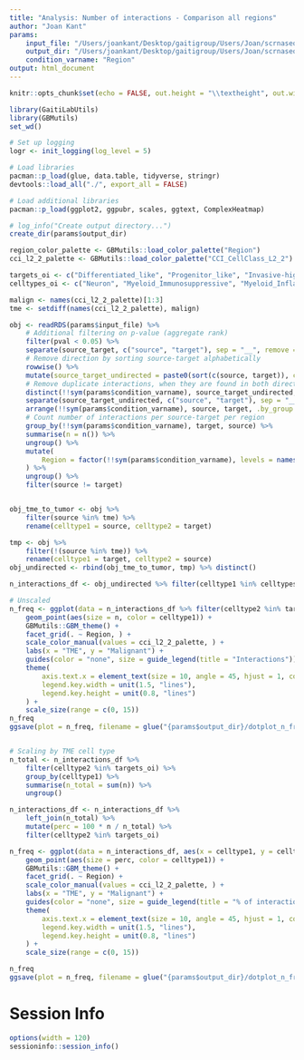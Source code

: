 ```yaml
---
title: "Analysis: Number of interactions - Comparison all regions"
author: "Joan Kant"
params:
    input_file: "/Users/joankant/Desktop/gaitigroup/Users/Joan/scrnaseq-cellcomm/output/CCI_CellClass_L2_2_reassigned_samples/402_aggregation/402c_aggregation_integration.rds"
    output_dir: "/Users/joankant/Desktop/gaitigroup/Users/Joan/scrnaseq-cellcomm/002_WIP_FIGURES_local/scRNAseq/CCI_CellClass_L2_2_reassigned_samples"
    condition_varname: "Region"
output: html_document
---
```


```r
knitr::opts_chunk$set(echo = FALSE, out.height = "\\textheight", out.width = "\\textwidth", warning = FALSE, message = FALSE)

library(GaitiLabUtils)
library(GBMutils)
set_wd()

# Set up logging
logr <- init_logging(log_level = 5)

# Load libraries
pacman::p_load(glue, data.table, tidyverse, stringr)
devtools::load_all("./", export_all = FALSE)

# Load additional libraries
pacman::p_load(ggplot2, ggpubr, scales, ggtext, ComplexHeatmap)

# log_info("Create output directory...")
create_dir(params$output_dir)
```


```r
region_color_palette <- GBMutils::load_color_palette("Region")
cci_l2_2_palette <- GBMutils::load_color_palette("CCI_CellClass_L2_2")

targets_oi <- c("Differentiated_like", "Progenitor_like", "Invasive-high OPC/NPC1")
celltypes_oi <- c("Neuron", "Myeloid_Immunosuppressive", "Myeloid_Inflammatory")

malign <- names(cci_l2_2_palette)[1:3]
tme <- setdiff(names(cci_l2_2_palette), malign)

obj <- readRDS(params$input_file) %>%
    # Additional filtering on p-value (aggregate rank)
    filter(pval < 0.05) %>%
    separate(source_target, c("source", "target"), sep = "__", remove = FALSE) %>%
    # Remove direction by sorting source-target alphabetically
    rowwise() %>%
    mutate(source_target_undirected = paste0(sort(c(source, target)), collapse = "__")) %>%
    # Remove duplicate interactions, when they are found in both directions only keep 1
    distinct(!!sym(params$condition_varname), source_target_undirected, complex_interaction, .keep_all = FALSE) %>%
    separate(source_target_undirected, c("source", "target"), sep = "__") %>%
    arrange(!!sym(params$condition_varname), source, target, .by_group = TRUE) %>%
    # Count number of interactions per source-target per region
    group_by(!!sym(params$condition_varname), target, source) %>%
    summarise(n = n()) %>%
    ungroup() %>%
    mutate(
        Region = factor(!!sym(params$condition_varname), levels = names(GBMutils::load_color_palette("Region")))
    ) %>%
    ungroup() %>%
    filter(source != target)


obj_tme_to_tumor <- obj %>%
    filter(source %in% tme) %>%
    rename(celltype1 = source, celltype2 = target)

tmp <- obj %>%
    filter(!(source %in% tme)) %>%
    rename(celltype1 = target, celltype2 = source)
obj_undirected <- rbind(obj_tme_to_tumor, tmp) %>% distinct()

n_interactions_df <- obj_undirected %>% filter(celltype1 %in% celltypes_oi)

# Unscaled
n_freq <- ggplot(data = n_interactions_df %>% filter(celltype2 %in% targets_oi), aes(x = celltype1, y = celltype2)) +
    geom_point(aes(size = n, color = celltype1)) +
    GBMutils::GBM_theme() +
    facet_grid(. ~ Region, ) +
    scale_color_manual(values = cci_l2_2_palette, ) +
    labs(x = "TME", y = "Malignant") +
    guides(color = "none", size = guide_legend(title = "Interactions")) +
    theme(
        axis.text.x = element_text(size = 10, angle = 45, hjust = 1, color = "black"),
        legend.key.width = unit(1.5, "lines"),
        legend.key.height = unit(0.8, "lines")
    ) +
    scale_size(range = c(0, 15))
n_freq
ggsave(plot = n_freq, filename = glue("{params$output_dir}/dotplot_n_freq_absolute.pdf"), height = 8, width = 12)


# Scaling by TME cell type
n_total <- n_interactions_df %>%
    filter(celltype2 %in% targets_oi) %>%
    group_by(celltype1) %>%
    summarise(n_total = sum(n)) %>%
    ungroup()

n_interactions_df <- n_interactions_df %>%
    left_join(n_total) %>%
    mutate(perc = 100 * n / n_total) %>%
    filter(celltype2 %in% targets_oi)

n_freq <- ggplot(data = n_interactions_df, aes(x = celltype1, y = celltype2)) +
    geom_point(aes(size = perc, color = celltype1)) +
    GBMutils::GBM_theme() +
    facet_grid(. ~ Region) +
    scale_color_manual(values = cci_l2_2_palette, ) +
    labs(x = "TME", y = "Malignant") +
    guides(color = "none", size = guide_legend(title = "% of interactions in TME cell type")) +
    theme(
        axis.text.x = element_text(size = 10, angle = 45, hjust = 1, color = "black"),
        legend.key.width = unit(1.5, "lines"),
        legend.key.height = unit(0.8, "lines")
    ) +
    scale_size(range = c(0, 15))

n_freq
ggsave(plot = n_freq, filename = glue("{params$output_dir}/dotplot_n_freq_scaled.pdf"), height = 8, width = 12)
```

# Session Info
```r
options(width = 120)
sessioninfo::session_info()
```